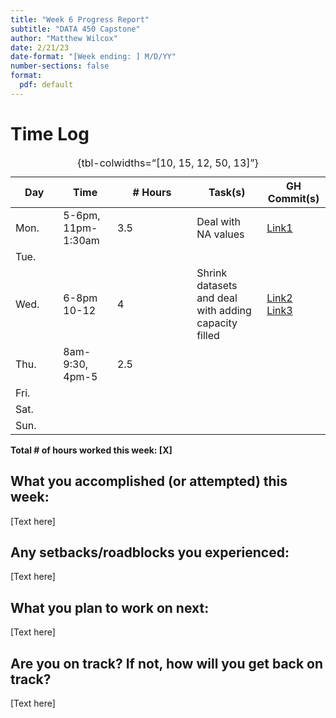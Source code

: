 ```yaml
---
title: "Week 6 Progress Report"
subtitle: "DATA 450 Capstone"
author: "Matthew Wilcox"
date: 2/21/23
date-format: "[Week ending: ] M/D/YY"
number-sections: false
format:
  pdf: default
---
```


# Time Log

| Day  | Time  | \# Hours | Task(s) | GH Commit(s) |
|------|-------|----------|---------|--------|
| Mon.  | 5-6pm, 11pm-1:30am |  3.5 | Deal with NA values | [Link1](https://github.com/MatthewlWilcox/Capstone/commit/585aa03563b44a17d82bf6da4e3e472f59781d8f) |
| Tue.  |  |  |  |  |
| Wed.  | 6-8pm 10-12| 4 | Shrink datasets and deal with adding capacity filled | [Link2](https://github.com/MatthewlWilcox/Capstone/commit/cc06e081c915f83b128dd63e273ea24d2fe998fd) [Link3](https://github.com/MatthewlWilcox/Capstone/commit/0c2a3ed35ca0800fad79b10258d449269aa18a86) |
| Thu.  | 8am-9:30, 4pm-5 | 2.5 |  |  |
| Fri.  |  |  |  |  |
| Sat.  |  |  |  |  |
| Sun.  |  |  |  |  |

: {tbl-colwidths="[10, 15, 12, 50, 13]"}

**Total \# of hours worked this week: [X]**

## What you accomplished (or attempted) this week:

[Text here]

## Any setbacks/roadblocks you experienced:

[Text here]

## What you plan to work on next:

[Text here]

## Are you on track? If not, how will you get back on track?

[Text here]
